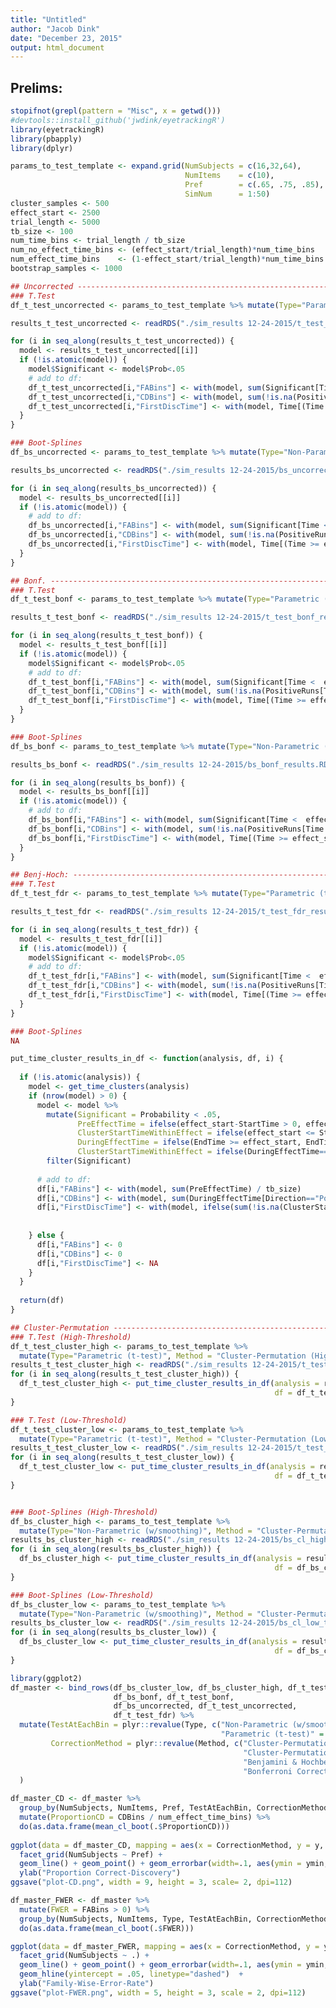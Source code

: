 ```yaml
---
title: "Untitled"
author: "Jacob Dink"
date: "December 23, 2015"
output: html_document
---
```



## Prelims:
```r
stopifnot(grepl(pattern = "Misc", x = getwd()))
#devtools::install_github('jwdink/eyetrackingR')
library(eyetrackingR)
library(pbapply)
library(dplyr)

params_to_test_template <- expand.grid(NumSubjects = c(16,32,64),
                                       NumItems    = c(10),
                                       Pref        = c(.65, .75, .85),
                                       SimNum      = 1:50)
cluster_samples <- 500
effect_start <- 2500
trial_length <- 5000
tb_size <- 100
num_time_bins <- trial_length / tb_size
num_no_effect_time_bins <- (effect_start/trial_length)*num_time_bins
num_effect_time_bins    <- (1-effect_start/trial_length)*num_time_bins
bootstrap_samples <- 1000
```

```r
## Uncorrected -----------------------------------------------------------
### T.Test
df_t_test_uncorrected <- params_to_test_template %>% mutate(Type="Parametric (t-test)", Method = "No Correction")

results_t_test_uncorrected <- readRDS("./sim_results 12-24-2015/t_test_uncorrected_results.RDS")

for (i in seq_along(results_t_test_uncorrected)) {
  model <- results_t_test_uncorrected[[i]]
  if (!is.atomic(model)) {
    model$Significant <- model$Prob<.05
    # add to df:
    df_t_test_uncorrected[i,"FABins"] <- with(model, sum(Significant[Time <  effect_start]) )
    df_t_test_uncorrected[i,"CDBins"] <- with(model, sum(!is.na(PositiveRuns[Time >= effect_start])) )
    df_t_test_uncorrected[i,"FirstDiscTime"] <- with(model, Time[(Time >= effect_start) & !is.na(PositiveRuns)][1] )
  }
}

### Boot-Splines
df_bs_uncorrected <- params_to_test_template %>% mutate(Type="Non-Parametric (w/smoothing)", Method = "No Correction")

results_bs_uncorrected <- readRDS("./sim_results 12-24-2015/bs_uncorrected_results.RDS")

for (i in seq_along(results_bs_uncorrected)) {
  model <- results_bs_uncorrected[[i]]
  if (!is.atomic(model)) {
    # add to df:
    df_bs_uncorrected[i,"FABins"] <- with(model, sum(Significant[Time <  effect_start]) )
    df_bs_uncorrected[i,"CDBins"] <- with(model, sum(!is.na(PositiveRuns[Time >= effect_start])) )
    df_bs_uncorrected[i,"FirstDiscTime"] <- with(model, Time[(Time >= effect_start) & !is.na(PositiveRuns)][1] )
  }
}

```

```r
## Bonf. ------------------------------------------------------------------
### T.Test
df_t_test_bonf <- params_to_test_template %>% mutate(Type="Parametric (t-test)", Method = "Bonferroni Correction")

results_t_test_bonf <- readRDS("./sim_results 12-24-2015/t_test_bonf_results.RDS")

for (i in seq_along(results_t_test_bonf)) {
  model <- results_t_test_bonf[[i]]
  if (!is.atomic(model)) {
    model$Significant <- model$Prob<.05 
    # add to df:
    df_t_test_bonf[i,"FABins"] <- with(model, sum(Significant[Time <  effect_start]) )
    df_t_test_bonf[i,"CDBins"] <- with(model, sum(!is.na(PositiveRuns[Time >= effect_start])) )
    df_t_test_bonf[i,"FirstDiscTime"] <- with(model, Time[(Time >= effect_start) & !is.na(PositiveRuns)][1] )
  }
}

### Boot-Splines
df_bs_bonf <- params_to_test_template %>% mutate(Type="Non-Parametric (w/smoothing)", Method = "Bonferroni Correction")

results_bs_bonf <- readRDS("./sim_results 12-24-2015/bs_bonf_results.RDS")

for (i in seq_along(results_bs_bonf)) {
  model <- results_bs_bonf[[i]]
  if (!is.atomic(model)) {
    # add to df:
    df_bs_bonf[i,"FABins"] <- with(model, sum(Significant[Time <  effect_start]) )
    df_bs_bonf[i,"CDBins"] <- with(model, sum(!is.na(PositiveRuns[Time >= effect_start])) )
    df_bs_bonf[i,"FirstDiscTime"] <- with(model, Time[(Time >= effect_start) & !is.na(PositiveRuns)][1] )
  }
}
```

```r
## Benj-Hoch: --------------------------------------------------------------
### T.Test
df_t_test_fdr <- params_to_test_template %>% mutate(Type="Parametric (t-test)", Method = "Benjamini & Hochberg Correction")

results_t_test_fdr <- readRDS("./sim_results 12-24-2015/t_test_fdr_results.RDS")

for (i in seq_along(results_t_test_fdr)) {
  model <- results_t_test_fdr[[i]]
  if (!is.atomic(model)) {
    model$Significant <- model$Prob<.05 
    # add to df:
    df_t_test_fdr[i,"FABins"] <- with(model, sum(Significant[Time <  effect_start]) )
    df_t_test_fdr[i,"CDBins"] <- with(model, sum(!is.na(PositiveRuns[Time >= effect_start])) )
    df_t_test_fdr[i,"FirstDiscTime"] <- with(model, Time[(Time >= effect_start) & !is.na(PositiveRuns)][1] )
  }
}

### Boot-Splines
NA

```

```r
put_time_cluster_results_in_df <- function(analysis, df, i) {
  
  if (!is.atomic(analysis)) {
    model <- get_time_clusters(analysis)
    if (nrow(model) > 0) {
      model <- model %>%
        mutate(Significant = Probability < .05,
               PreEffectTime = ifelse(effect_start-StartTime > 0, effect_start-StartTime, 0),
               ClusterStartTimeWithinEffect = ifelse(effect_start <= StartTime, StartTime, effect_start),
               DuringEffectTime = ifelse(EndTime >= effect_start, EndTime - ClusterStartTimeWithinEffect, 0),
               ClusterStartTimeWithinEffect = ifelse(DuringEffectTime==0, NA, ClusterStartTimeWithinEffect)) %>%
        filter(Significant)
      
      # add to df:
      df[i,"FABins"] <- with(model, sum(PreEffectTime) / tb_size)
      df[i,"CDBins"] <- with(model, sum(DuringEffectTime[Direction=="Positive"]) / tb_size)
      df[i,"FirstDiscTime"] <- with(model, ifelse(sum(!is.na(ClusterStartTimeWithinEffect))>0, 
                                                                          yes = min(ClusterStartTimeWithinEffect,na.rm=TRUE), 
                                                                          no = NA))
    } else {
      df[i,"FABins"] <- 0
      df[i,"CDBins"] <- 0
      df[i,"FirstDiscTime"] <- NA
    }
  }
  
  return(df)
}
```

```r
## Cluster-Permutation ------------------------------------------------------
### T.Test (High-Threshold)
df_t_test_cluster_high <- params_to_test_template %>% 
  mutate(Type="Parametric (t-test)", Method = "Cluster-Permutation (High Threshold)")
results_t_test_cluster_high <- readRDS("./sim_results 12-24-2015/t_test_cl_high_thresh_results.RDS")
for (i in seq_along(results_t_test_cluster_high)) {
  df_t_test_cluster_high <- put_time_cluster_results_in_df(analysis = results_t_test_cluster_high[[i]], 
                                                           df = df_t_test_cluster_high, i = i)
}

### T.Test (Low-Threshold)
df_t_test_cluster_low <- params_to_test_template %>% 
  mutate(Type="Parametric (t-test)", Method = "Cluster-Permutation (Low Threshold)")
results_t_test_cluster_low <- readRDS("./sim_results 12-24-2015/t_test_cl_low_thresh_results.RDS")
for (i in seq_along(results_t_test_cluster_low)) {
  df_t_test_cluster_low <- put_time_cluster_results_in_df(analysis = results_t_test_cluster_low[[i]], 
                                                           df = df_t_test_cluster_low, i = i)
}


### Boot-Splines (High-Threshold)
df_bs_cluster_high <- params_to_test_template %>% 
  mutate(Type="Non-Parametric (w/smoothing)", Method = "Cluster-Permutation (High Threshold)")
results_bs_cluster_high <- readRDS("./sim_results 12-24-2015/bs_cl_high_thresh_results.RDS")
for (i in seq_along(results_bs_cluster_high)) {
  df_bs_cluster_high <- put_time_cluster_results_in_df(analysis = results_bs_cluster_high[[i]], 
                                                           df = df_bs_cluster_high, i = i)
}

### Boot-Splines (Low-Threshold)
df_bs_cluster_low <- params_to_test_template %>% 
  mutate(Type="Non-Parametric (w/smoothing)", Method = "Cluster-Permutation (Low Threshold)")
results_bs_cluster_low <- readRDS("./sim_results 12-24-2015/bs_cl_low_thresh_results.RDS")
for (i in seq_along(results_bs_cluster_low)) {
  df_bs_cluster_low <- put_time_cluster_results_in_df(analysis = results_bs_cluster_low[[i]], 
                                                           df = df_bs_cluster_low, i = i)
}

```

```r
library(ggplot2)
df_master <- bind_rows(df_bs_cluster_low, df_bs_cluster_high, df_t_test_cluster_low, df_t_test_cluster_high, 
                       df_bs_bonf, df_t_test_bonf,
                       df_bs_uncorrected, df_t_test_uncorrected,
                       df_t_test_fdr) %>%
  mutate(TestAtEachBin = plyr::revalue(Type, c("Non-Parametric (w/smoothing)" = "Non-Parametric \n(w/smoothing)",
                                               "Parametric (t-test)" = "Parametric \n(t-test)")), 
         CorrectionMethod = plyr::revalue(Method, c("Cluster-Permutation (High Threshold)" = "Cluster-Permutation \n (High Threshold)",
                                                    "Cluster-Permutation (Low Threshold)"  = "Cluster-Permutation \n (Low Threshold)",
                                                    "Benjamini & Hochberg Correction"      = "Benjamini & Hochberg \n Correction",
                                                    "Bonferroni Correction"                = "Bonferroni \n Correction"))
  )
```

```r
df_master_CD <- df_master %>%
  group_by(NumSubjects, NumItems, Pref, TestAtEachBin, CorrectionMethod) %>%
  mutate(ProportionCD = CDBins / num_effect_time_bins) %>%
  do(as.data.frame(mean_cl_boot(.$ProportionCD)))
  
ggplot(data = df_master_CD, mapping = aes(x = CorrectionMethod, y = y, group = TestAtEachBin, color=TestAtEachBin)) +
  facet_grid(NumSubjects ~ Pref) + 
  geom_line() + geom_point() + geom_errorbar(width=.1, aes(ymin = ymin, ymax= ymax)) +
  ylab("Proportion Correct-Discovery")
ggsave("plot-CD.png", width = 9, height = 3, scale= 2, dpi=112)
```

```r
df_master_FWER <- df_master %>%
  mutate(FWER = FABins > 0) %>%
  group_by(NumSubjects, NumItems, Type, TestAtEachBin, CorrectionMethod) %>%
  do(as.data.frame(mean_cl_boot(.$FWER))) 

ggplot(data = df_master_FWER, mapping = aes(x = CorrectionMethod, y = y, group = TestAtEachBin, color=TestAtEachBin)) +
  facet_grid(NumSubjects ~ .) +
  geom_line() + geom_point() + geom_errorbar(width=.1, aes(ymin = ymin, ymax= ymax)) +
  geom_hline(yintercept = .05, linetype="dashed")  +
  ylab("Family-Wise-Error-Rate") 
ggsave("plot-FWER.png", width = 5, height = 3, scale = 2, dpi=112)
```















